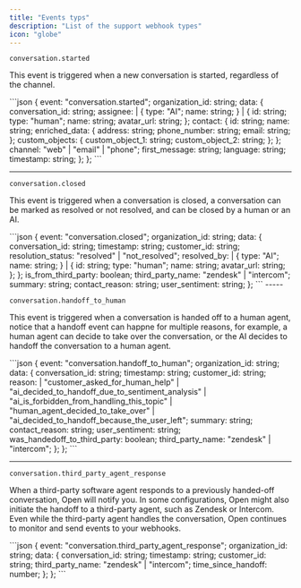 ```yaml
---
title: "Events typs"
description: "List of the support webhook types"
icon: "globe"
---
```



`conversation.started`

This event is triggered when a new conversation is started, regardless of the channel.

<Accordion title="Sample Payload">
```json
 {
    event: "conversation.started";
    organization_id: string;
    data: {
        conversation_id: string;
        assignee: 
            | {
                type: "AI";
                name: string;
            } 
            | {
                id: string;
                type: "human";
                name: string;
                avatar_url: string;
            };
        contact: {
            id: string;
            name: string;
            enriched_data: {
                address: string;
                phone_number: string;
                email: string;
            };
            custom_objects: {
                custom_object_1: string;
                custom_object_2: string;
            };
        };
        channel: "web" | "email" | "phone";
        first_message: string;
        language: string;
        timestamp: string;
    };
};
```
</Accordion>

-----


`conversation.closed`

This event is triggered when a conversation is closed, a conversation can be marked as resolved or not resolved, and can be closed by a human or an AI.

<Accordion title="Sample Payload">
```json
{
    event: "conversation.closed";
    organization_id: string;
    data: {
        conversation_id: string;
        timestamp: string;
        customer_id: string;
        resolution_status: "resolved" | "not_resolved";
        resolved_by: 
            | {
                type: "AI";
                name: string;
            } 
            | {
                id: string;
                type: "human";
                name: string;
                avatar_url: string;
            };
    };
    is_from_third_party: boolean;
    third_party_name: "zendesk" | "intercom";
    summary: string;
    contact_reason: string;
    user_sentiment: string;
};
```
</Accordion>
-----


`conversation.handoff_to_human`

This event is triggered when a conversation is handed off to a human agent, notice that a handoff event can happne for multiple reasons, for example, a human agent can decide to take over the conversation, or the AI decides to handoff the conversation to a human agent.

<Accordion title="Sample Payload">
```json
{
    event: "conversation.handoff_to_human";
    organization_id: string;
    data: {
        conversation_id: string;
        timestamp: string;
        customer_id: string;
        reason: 
            | "customer_asked_for_human_help"
            | "ai_decided_to_handoff_due_to_sentiment_analysis"
            | "ai_is_forbidden_from_handling_this_topic"
            | "human_agent_decided_to_take_over"
            | "ai_decided_to_handoff_because_the_user_left";
        summary: string;
        contact_reason: string;
        user_sentiment: string;
        was_handedoff_to_third_party: boolean;
        third_party_name: "zendesk" | "intercom";
    };
};
```
</Accordion>

-----

`conversation.third_party_agent_response`

When a third-party software agent responds to a previously handed-off conversation, Open will notify you. In some configurations, Open might also initiate the handoff to a third-party agent, such as Zendesk or Intercom. Even while the third-party agent handles the conversation, Open continues to monitor and send events to your webhooks.


<Accordion title="Sample Payload">
```json
{
    event: "conversation.third_party_agent_response";
    organization_id: string;
    data: {
        conversation_id: string;
        timestamp: string;
        customer_id: string;
        third_party_name: "zendesk" | "intercom";
        time_since_handoff: number;
    };
};
```
</Accordion>
